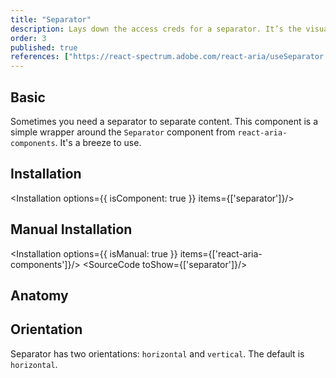 ```yaml
---
title: "Separator"
description: Lays down the access creds for a separator. It’s the visual boss that splits up chunks of content, like menu items or page sections.
order: 3
published: true
references: ["https://react-spectrum.adobe.com/react-aria/useSeparator.html"]
---
```


## Basic
Sometimes you need a separator to separate content. This component is a simple wrapper around the `Separator` component from `react-aria-components`. It's a breeze to use.

<How isCenter={false} toUse="surfaces/separator-demo" />

## Installation
<Installation options={{ isComponent: true }} items={['separator']}/>

## Manual Installation
<Installation options={{ isManual: true }} items={['react-aria-components']}/>
<SourceCode toShow={['separator']}/>

## Anatomy
<Anatomy show='separator-anatomy'/>

## Orientation
Separator has two orientations: `horizontal` and `vertical`. The default is `horizontal`.

<How toUse="surfaces/separator-orientation-demo" />
